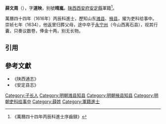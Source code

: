 '''薛文周'''（{{bd|1589年||1634年|}}），字'''道映'''，别號'''晴嵐'''，[[陕西|陕西]][[西安府|西安府]][[安定縣|安定縣]]軍籍<ref>《萬曆四十四年丙辰科進士序齒録》</ref>。

萬曆四十四年（1616年）丙辰科進士，歷知山东[[潍县|潍县]]、[[掖县|掖县]]，擢为吏科给事中。崇祯七年（1634），他返里归葬父母，途中卒于[[永宁州|永宁州]]（今山西离石县），视其行囊，只奏议数卷，俸金十两，别无长物。

==引用==
{{reflist}}

==參考文獻==
*《陕西通志》
*《安定县志》

{{萬曆四十四年丙辰科殿試金榜}}
{{DEFAULTSORT:Xue薛}}
[[Category:子长人|Category:子长人]]
[[Category:明朝潍县知县|Category:明朝潍县知县]]
[[Category:明朝掖县知县|Category:明朝掖县知县]]
[[Category:明朝吏科给事中|Category:明朝吏科给事中]]
[[Category:薛姓|Category:薛姓]]
[[Category:軍籍進士|Category:軍籍進士]]